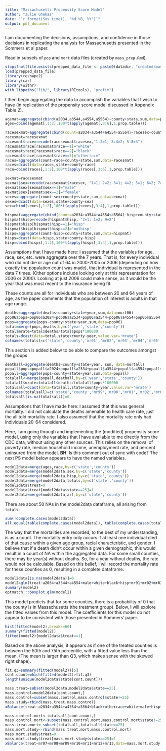 ```yaml
---
title: "Massachusetts Propensity Score Model"
author: "Julie Ghekas"
date: "`r format(Sys.time(), '%d %B, %Y')`"
output: pdf_document
---
```


I am documenting the decisions, assumptions, and confidence in those decisions in replicating the analysis for Massachusetts presented in the Sommers et al paper.


Read in subsets of `pop` and `mort` data files (created by `mass_prep.Rmd`).
```r
stopifnot(file.exists(prepped_data_file <- paste0(datadir, "created/mass_prep.RData")))
load(prepped_data_file)
library(reshape2)
library(car)
library(withr)
with_libpaths("lib/", library(RItools), "prefix")

```


I then begin aggregating the data to accomplish the variables that I wish to have (in replication of the propensity score model discussed in Appendix Table 2).  

```r
agemat=aggregate(cbind(a2034,a3544,a4554,a5564)~county+state,sum,data=pop06)
ages=cbind(agemat[,1:2],100*t(apply(agemat[,3:6],1,prop.table)))

racesexmat=aggregate(cbind(count=a2034+a3544+a4554+a5564)~racesex+county+state,sum,data=pop06)
racesmat=racesexmat
racesmat$race=recode(racesexmat$racesex,"1:2=1; 3:4=2; 5:8=3")
racesmat$race[racesmat$race==1]="white"
racesmat$race[racesmat$race==2]="black"
racesmat$race[racesmat$race==3]="otherrace"
races=aggregate(count~race+county+state,sum,data=racesmat)
races=dcast(data=races,state+county~race)
race=cbind(races[,1:2],100*t(apply(races[,3:5],1,prop.table)))

sexmat=racesexmat
sexmat$sex=recode(racesexmat$racesex, "1=1; 2=2; 3=1; 4=2; 5=1; 6=2; 7=1; 8=2")
sexmat$sex[sexmat$sex==1]="male"
sexmat$sex[sexmat$sex==2]="female"
sexes=aggregate(count~sex+county+state,sum,data=sexmat) 
sexes=dcast(data=sexes,state+county~sex)
sex=cbind(sexes[,1:2],100*t(apply(sexes[,3:4],1,prop.table)))

hispmat=aggregate(cbind(count=a2034+a3544+a4554+a5564)~hisp+county+state,sum,data=pop06)
hispmat$hisp=recode(hispmat$hisp, '2=1; 1=2; 9=2')
hispmat$hisp[hispmat$hisp==1]="hisp"
hispmat$hisp[hispmat$hisp==2]='nothisp'
hisps=aggregate(count~hisp+county+state,sum,data=hispmat) 
hisps=dcast(data=hisps,state+county~hisp)
hisp=cbind(hisps[,1:2],100*t(apply(hisps[,3:4],1,prop.table)))
```

Assumptions that I have made here: I assumed that the variables for age, race, sex, etc. were aggregate over the 7 years.  That is, for every individual who did not die or age out of 64 in 2000-2005 or 2006 (depending on how exactly the population count was made), that individual is represented in the data 7 times.  (Other options include looking only at this representation for 2006 or 2000).  Looking at just 2006 could make sense, as it would be the year that was most recent to the insurance being fit.

These counts are all for individuals who are between 20 and 64 years of age, as the paper comments that the population of interest is adults in that age range.


```r
deaths=aggregate(deaths~county+state+year,sum,data=mort06)
pop06$pops=pop06$a2024+pop06$a2534+pop06$a3544+pop06$a4554+pop06$a5564
pops=aggregate(pops~county+state+year,sum,data=pop06)
total=merge(pops,deaths,by=c('year','state','county'))
total$mrate=total$deaths/total$pops*100000
totals=dcast(data=total,state+county~year,value.var='mrate')
colnames(totals)=c('state','county','mr01','mr02','mr03','mr04','mr05','mr06')
```

This section is added below to be able to compare the outcomes amongst the groups

```r
deathall=aggregate(deaths~county+state+year, sum, data=mortall)
popall$pops=popall$a2024+popall$a2534+popall$a3544+popall$a4554+popall$a5564
popall=aggregate(pops~county+state+year,sum,data=popall)
totalall<-merge(popall,deathall,by=c('year','state','county'))
totalall$mrate=totalall$deaths/totalall$pops*100000
totalsall=dcast(data=totalall,state+county~year,value.var='mrate')
colnames(totalsall)=c('state','county','mr99','mr00','mr01','mr02','mr03','mr04','mr05','mr06','mr07','mr08','mr09','mr10','mr11','mr12','mr13')
totalsall[is.na(totalsall)]=0
```

Assumptions that I have made here: I assumed that this was general mortality.  I did not calculate the deaths amenable to health care rate, just the all told mortality rate.  I also assumed that the mortality rate only had individuals 20-64 considered.

Here, I am going through and implementing the (modified) propensity
score model, using only the variables that I have available to me
directly from the CDC data, without using any other sources.  This
relies on the removal of poverty rate, median household income,
unemployment rate, and percent uninsured from the model.
**BH**: Is this comment out of sync with code?  The next PS model
below appears to have the named variables.

```r
model2data=merge(ages,race,by=c('state','county'))
model2data=merge(model2data,sex,by=c('state','county'))
model2data=merge(model2data,hisp,by=c('state','county'))
model2data=merge(model2data,totals,by=c('state','county'))
model2data$treat=0
model2data$treat[model2data$state==25]=1
model2data=merge(model2data,arf,by=c('state','county'))
```

There are about 50 NAs in the model2data dataframe, all arising from
`totals`:
```r
sum(!complete.cases(model2data))
all.equal(table(complete.cases(model2data)), table(complete.cases(totals)))
```
The way that the mortalities are recorded, to the best of my understanding, is as a count.  The mortality entry only occurs if at least one individual died of that cause within a given age group, racial characteristic, and gender.  I believe that if a death didn't occur within a given demographic, this would result in a count of NA within the aggregated data.  For some small counties, there may be year(s) without deaths.  So, for a year without deaths, the rate would not be calculable.  Based on this belief, I will record the mortality rate for these counties as 0, resulting in a complete dataframe.  

```r
model2data[is.na(model2data)]=0
model2=glm(treat~a2034+a3544+a4554+male+white+black+hisp+mr01+mr02+mr03+mr04+mr05+mr06+unemp06+pov06+ins06+medinc06,data=model2data,family=binomial(link='logit'))
summary(model2)
optmatch:::boxplot.glm(model2)
```

This model predicts that for some counties, there is a probability of 0 that the county is in Massachusetts (the treatment group).  Below, I will explore the fitted values from this model.  The coefficients for this model do not appear to be consistent with those presented in Sommers' paper.  

```r
hist(fitted(model2),breaks=60)
summary(fitted(model2))
fitted(model2)[model2data$treat==1]
```

Based on the above analysis, it appears as if one of the treated counties is between the 50th and 75th percentile, with a fitted value less than the mean.  (The mean is larger than Q3, which makes sense with the skewed right shape).  

```r
fit.q3=summary(fitted(model2))[5]
cont.count=which(fitted(model2)>fit.q3)
length(unique(model2data$state[cont.count]))
```

```r
mass.treat=subset(model2data,model2data$state==25)
mass.control=model2data[cont.count,]
mass.control=subset(mass.control,mass.control$state!=25)
mass.study=rbind(mass.treat,mass.control)
xBalance(treat~a2034+a3544+a4554+a5564+black+otherrace+white+male+hisp+mr01+mr02+mr03+mr04+mr05+mr06, data=mass.study,report=c('all'))
```


```r
mass.control.mort<-totalsall[cont.count,]
mass.control.mort<-subset(mass.control.mort,mass.control.mort$state!=25)
mass.treat.mort<-subset(totalsall,totalsall$state==25)
mass.mort.study<-rbind(mass.treat.mort,mass.control.mort)
mass.mort.study$treat=0
mass.mort.study$treat[mass.mort.study$state==25]=1
xBalance(treat~mr07+mr08+mr09+mr10+mr11+mr12+mr13,data=mass.mort.study,report=c('all'))
```
